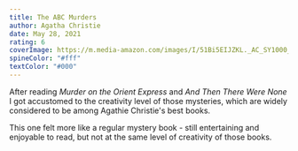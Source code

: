 ```yaml
---
title: The ABC Murders
author: Agatha Christie
date: May 28, 2021
rating: 6
coverImage: https://m.media-amazon.com/images/I/51Bi5EIJZKL._AC_SY1000_.jpg
spineColor: "#fff"
textColor: "#000"
---
```


After reading _Murder on the Orient Express_ and _And Then There Were None_ I got accustomed to the creativity level of those mysteries, which are widely considered to be among Agathie Christie's best books.

This one felt more like a regular mystery book - still entertaining and enjoyable to read, but not at the same level of creativity of those books.
